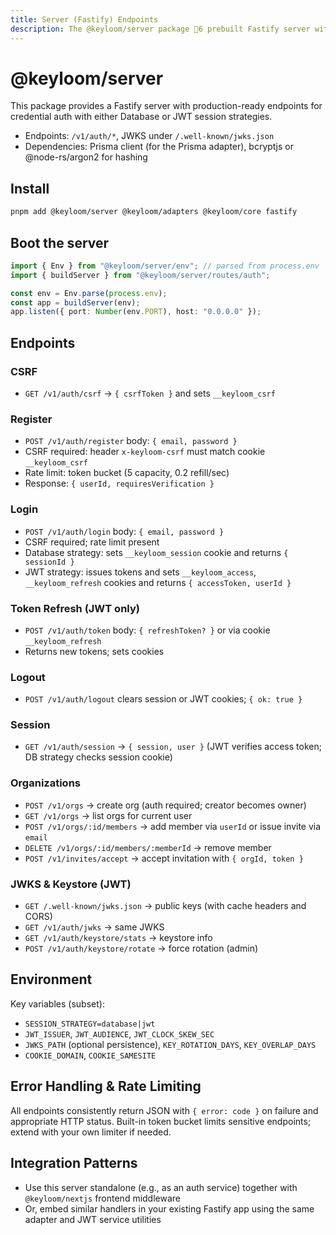 ```yaml
---
title: Server (Fastify) Endpoints
description: The @keyloom/server package 6 prebuilt Fastify server with credential auth endpoints and JWKS routes for JWT.
---
```


# @keyloom/server

This package provides a Fastify server with production-ready endpoints for credential auth with either Database or JWT session strategies.

- Endpoints: `/v1/auth/*`, JWKS under `/.well-known/jwks.json`
- Dependencies: Prisma client (for the Prisma adapter), bcryptjs or @node-rs/argon2 for hashing

## Install

```bash
pnpm add @keyloom/server @keyloom/adapters @keyloom/core fastify
```

## Boot the server

```ts
import { Env } from "@keyloom/server/env"; // parsed from process.env
import { buildServer } from "@keyloom/server/routes/auth";

const env = Env.parse(process.env);
const app = buildServer(env);
app.listen({ port: Number(env.PORT), host: "0.0.0.0" });
```

## Endpoints

### CSRF
- `GET /v1/auth/csrf` → `{ csrfToken }` and sets `__keyloom_csrf`

### Register
- `POST /v1/auth/register` body: `{ email, password }`
- CSRF required: header `x-keyloom-csrf` must match cookie `__keyloom_csrf`
- Rate limit: token bucket (5 capacity, 0.2 refill/sec)
- Response: `{ userId, requiresVerification }`

### Login
- `POST /v1/auth/login` body: `{ email, password }`
- CSRF required; rate limit present
- Database strategy: sets `__keyloom_session` cookie and returns `{ sessionId }`
- JWT strategy: issues tokens and sets `__keyloom_access`, `__keyloom_refresh` cookies and returns `{ accessToken, userId }`

### Token Refresh (JWT only)
- `POST /v1/auth/token` body: `{ refreshToken? }` or via cookie `__keyloom_refresh`
- Returns new tokens; sets cookies

### Logout
- `POST /v1/auth/logout` clears session or JWT cookies; `{ ok: true }`

### Session
- `GET /v1/auth/session` → `{ session, user }` (JWT verifies access token; DB strategy checks session cookie)

### Organizations
- `POST /v1/orgs` → create org (auth required; creator becomes owner)
- `GET /v1/orgs` → list orgs for current user
- `POST /v1/orgs/:id/members` → add member via `userId` or issue invite via `email`
- `DELETE /v1/orgs/:id/members/:memberId` → remove member
- `POST /v1/invites/accept` → accept invitation with `{ orgId, token }`

### JWKS & Keystore (JWT)
- `GET /.well-known/jwks.json` → public keys (with cache headers and CORS)
- `GET /v1/auth/jwks` → same JWKS
- `GET /v1/auth/keystore/stats` → keystore info
- `POST /v1/auth/keystore/rotate` → force rotation (admin)

## Environment

Key variables (subset):
- `SESSION_STRATEGY=database|jwt`
- `JWT_ISSUER`, `JWT_AUDIENCE`, `JWT_CLOCK_SKEW_SEC`
- `JWKS_PATH` (optional persistence), `KEY_ROTATION_DAYS`, `KEY_OVERLAP_DAYS`
- `COOKIE_DOMAIN`, `COOKIE_SAMESITE`

## Error Handling & Rate Limiting

All endpoints consistently return JSON with `{ error: code }` on failure and appropriate HTTP status. Built-in token bucket limits sensitive endpoints; extend with your own limiter if needed.

## Integration Patterns

- Use this server standalone (e.g., as an auth service) together with `@keyloom/nextjs` frontend middleware
- Or, embed similar handlers in your existing Fastify app using the same adapter and JWT service utilities

